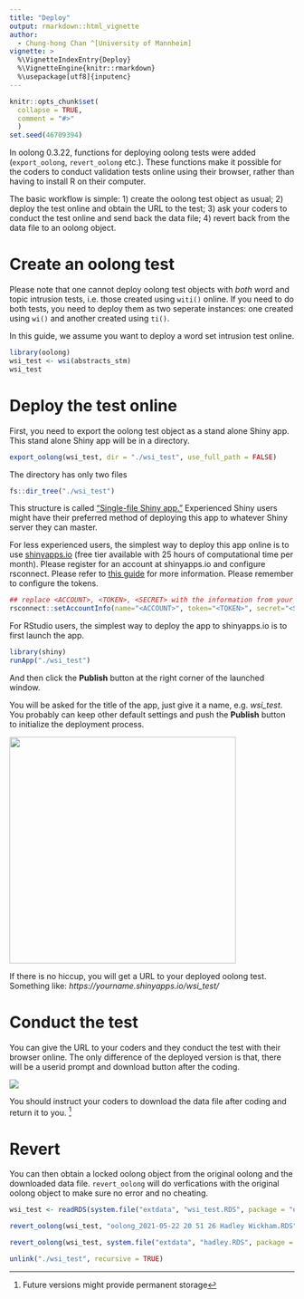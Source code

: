 ```yaml
---
title: "Deploy"
output: rmarkdown::html_vignette
author:
  - Chung-hong Chan ^[University of Mannheim]
vignette: >
  %\VignetteIndexEntry{Deploy}
  %\VignetteEngine{knitr::rmarkdown}
  %\usepackage[utf8]{inputenc}
---
```


```r
knitr::opts_chunk$set(
  collapse = TRUE,
  comment = "#>"
  )
set.seed(46709394)
```

In oolong 0.3.22, functions for deploying oolong tests were added (`export_oolong`, `revert_oolong` etc.). These functions make it possible for the coders to conduct validation tests online using their browser, rather than having to install R on their computer.

The basic workflow is simple: 1) create the oolong test object as usual; 2) deploy the test online and obtain the URL to the test; 3) ask your coders to conduct the test online and send back the data file; 4) revert back from the data file to an oolong object.

# Create an oolong test

Please note that one cannot deploy oolong test objects with *both* word and topic intrusion tests, i.e. those created using `witi()` online. If you need to do both tests, you need to deploy them as two seperate instances: one created using `wi()` and another created using `ti()`.

In this guide, we assume you want to deploy a word set intrusion test online.

```r
library(oolong)
wsi_test <- wsi(abstracts_stm)
wsi_test
```

# Deploy the test online

First, you need to export the oolong test object as a stand alone Shiny app. This stand alone Shiny app will be in a directory.

```r
export_oolong(wsi_test, dir = "./wsi_test", use_full_path = FALSE)
```

The directory has only two files

```r
fs::dir_tree("./wsi_test")
```

This structure is called ["Single-file Shiny app."](https://shiny.rstudio.com/articles/app-formats.html) Experienced Shiny users might have their preferred method of deploying this app to whatever Shiny server they can master.

For less experienced users, the simplest way to deploy this app online is to use [shinyapps.io](https://www.shinyapps.io/) (free tier available with 25 hours of computational time per month). Please register for an account at shinyapps.io and configure rsconnect. Please refer to [this guide](https://shiny.rstudio.com/articles/shinyapps.html) for more information. Please remember to configure the tokens.

```r
## replace <ACCOUNT>, <TOKEN>, <SECRET> with the information from your profile on Shinyapps.io: click Your name -> Tokens
rsconnect::setAccountInfo(name="<ACCOUNT>", token="<TOKEN>", secret="<SECRET>")
```

For RStudio users, the simplest way to deploy the app to shinyapps.io is to first launch the app.

```r
library(shiny)
runApp("./wsi_test")
```

And then click the **Publish** button at the right corner of the launched window.

You will be asked for the title of the app, just give it a name, e.g. *wsi_test*. You probably can keep other default settings and push the **Publish** button to initialize the deployment process.

<img src="figures/deploying_shinyappsio.png" align="center" height="400" />

If there is no hiccup, you will get a URL to your deployed oolong test. Something like: *https://yourname.shinyapps.io/wsi_test/*

# Conduct the test

You can give the URL to your coders and they conduct the test with their browser online. The only difference of the deployed version is that, there will be a userid prompt and download button after the coding.

<img src="figures/oolong_download.png" align="center"/>

You should instruct your coders to download the data file after coding and return it to you. ^[Future versions might provide permanent storage]

# Revert

You can then obtain a locked oolong object from the original oolong and the downloaded data file. `revert_oolong` will do verfications with the original oolong object to make sure no error and no cheating.

```r
wsi_test <- readRDS(system.file("extdata", "wsi_test.RDS", package = "oolong"))
```

```r
revert_oolong(wsi_test, "oolong_2021-05-22 20 51 26 Hadley Wickham.RDS")
```

```r
revert_oolong(wsi_test, system.file("extdata", "hadley.RDS", package = "oolong"))
```

```r
unlink("./wsi_test", recursive = TRUE)
```
